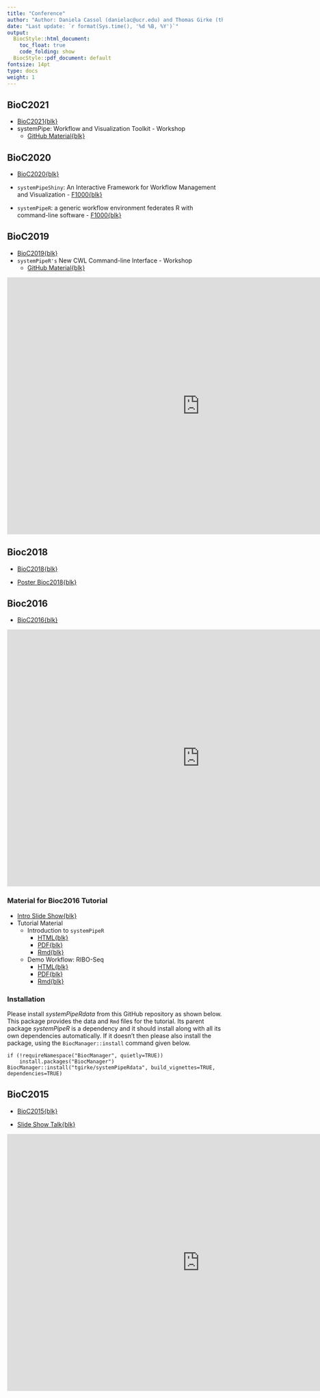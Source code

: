 ```yaml
---
title: "Conference"
author: "Author: Daniela Cassol (danielac@ucr.edu) and Thomas Girke (thomas.girke@ucr.edu)"
date: "Last update: `r format(Sys.time(), '%d %B, %Y')`" 
output:
  BiocStyle::html_document:
    toc_float: true
    code_folding: show
  BiocStyle::pdf_document: default
fontsize: 14pt
type: docs
weight: 1
---
```


## BioC2021

+ [BioC2021{blk}](https://bioc2021.bioconductor.org/)
+ systemPipe: Workflow and Visualization Toolkit - Workshop
    + [GitHub Material{blk}](https://github.com/systemPipeR/systemPipeWorkshop2021)

## BioC2020

+ [BioC2020{blk}](https://bioc2020.bioconductor.org/)

+ `systemPipeShiny`: An Interactive Framework for Workflow Management and Visualization - [F1000{blk}](https://f1000research.com/posters/9-749)
+ `systemPipeR`: a generic workflow environment federates R with command-line software - [F1000{blk}](https://f1000research.com/posters/9-747)

## BioC2019

+ [BioC2019{blk}](https://bioc2019.bioconductor.org/)
+ `systemPipeR's` New CWL Command-line Interface - Workshop
    + [GitHub Material{blk}](https://github.com/dcassol/BioC2019_Workshop/blob/master/workshop-sytemPipeR.md)

<iframe width="900" height="600" src="https://systempipe.org/presentations/Bioc2019.html#/" frameborder="0" allow="accelerometer; autoplay; encrypted-media; gyroscope; picture-in-picture" allowfullscreen></iframe>

## Bioc2018

+ [BioC2018{blk}](https://bioc2018.bioconductor.org/)

+ [Poster Bioc2018{blk}](https://systempipe.org/posters/Poster_BioC2018.pdf)

## Bioc2016

+ [BioC2016{blk}](https://bioc2019.bioconductor.org/)

<iframe width="900" height="600" src="https://docs.google.com/presentation/d/175aup31LvnbIJUAvEEoSkpGsKgtBJ2RpQYd0Gs23dLo/embed?start=false&loop=false&delayms=60000&slide=id.p" frameborder="0" allow="accelerometer; autoplay; encrypted-media; gyroscope; picture-in-picture" allowfullscreen></iframe>

### Material for Bioc2016 Tutorial 

+ [Intro Slide Show{blk}](https://docs.google.com/presentation/d/175aup31LvnbIJUAvEEoSkpGsKgtBJ2RpQYd0Gs23dLo/embed?start=false&loop=false&delayms=60000)
+ Tutorial Material 
    + Introduction to `systemPipeR` 
        + [HTML{blk}](https://htmlpreview.github.io/?https://raw.githubusercontent.com/tgirke/systemPipeRdata/master_github_deprecated/vignettes/systemPipeR_Intro.html)
        + [PDF{blk}](https://raw.githubusercontent.com/tgirke/systemPipeRdata/master_github_deprecated/vignettes/systemPipeR_Intro.pdf)
        + [Rmd{blk}](https://raw.githubusercontent.com/tgirke/systemPipeRdata/master_github_deprecated/vignettes/systemPipeR_Intro.Rmd)
    + Demo Workflow: RIBO-Seq 
        + [HTML{blk}](https://htmlpreview.github.io/?https://raw.githubusercontent.com/tgirke/systemPipeRdata/master_github_deprecated/inst/extdata/workflows/riboseq/systemPipeRIBOseq.html)
        + [PDF{blk}](https://raw.githubusercontent.com/tgirke/systemPipeRdata/master_github_deprecated/inst/extdata/workflows/riboseq/systemPipeRIBOseq.pdf)
        + [Rmd{blk}](https://raw.githubusercontent.com/tgirke/systemPipeRdata/master_github_deprecated/inst/extdata/workflows/riboseq/systemPipeRIBOseq.Rmd)

### Installation 

Please install _systemPipeRdata_ from this GitHub repository as shown below. This package provides the data and `Rmd` files for the tutorial. 
Its parent package _systemPipeR_ is a dependency and it should install along with all its own dependencies automatically. If it doesn't then please also install the package, using the `BiocManager::install` command given below.

```
if (!requireNamespace("BiocManager", quietly=TRUE))
    install.packages("BiocManager")
BiocManager::install("tgirke/systemPipeRdata", build_vignettes=TRUE, dependencies=TRUE)
```

## BioC2015

+ [BioC2015{blk}](https://bioconductor.org/help/course-materials/2015/BioC2015/)

+ [Slide Show Talk{blk}](https://systempipe.org/presentations/systemPipeRslides.html#1)

<iframe width="900" height="600" src="https://systempipe.org/presentations/systemPipeRslides.html#1" frameborder="0" allow="accelerometer; autoplay; encrypted-media; gyroscope; picture-in-picture" allowfullscreen></iframe>
